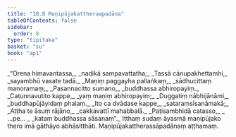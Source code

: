 ```yaml
---
title: "18.8 Maṇipūjakattheraapadāna"
tableOfContents: false
sidebar:
  order: 8
type: "tipitaka"
basket: "su"
book: "ap1"
---
```



<DynamicBreadcrumb />

<Division number="34" book="ap1" bookNo="20" page="210">

<Paragraph number="2557" type="verses" book="ap1">
_“Orena himavantassa,_  
_nadikā sampavattatha;_  
_Tassā cānupakhettamhi,_  
_sayambhū vasate tadā._  

</Paragraph>

</Division>
<Division number="35" book="ap1" bookNo="20" page="211">

<Paragraph number="2558" type="verses" book="ap1">
_Maṇiṃ paggayha pallaṅkaṃ,_  
_sādhucittaṃ manoramaṃ;_  
_Pasannacitto sumano,_  
_buddhassa abhiropayiṃ._  

</Paragraph>

</Division>
<Division number="36" book="ap1" bookNo="20" page="211">

<Paragraph number="2559" type="verses" book="ap1">
_Catunnavutito kappe,_  
_yaṃ maṇiṃ abhiropayiṃ;_  
_Duggatiṃ nābhijānāmi,_  
_buddhapūjāyidaṃ phalaṃ._  

</Paragraph>

</Division>
<Division number="37" book="ap1" bookNo="20" page="211">

<Paragraph number="2560" type="verses" book="ap1">
_Ito ca dvādase kappe,_  
_sataraṃsīsanāmakā;_  
_Aṭṭha te āsuṃ rājāno,_  
_cakkavattī mahabbalā._  

</Paragraph>

</Division>
<Division number="38" book="ap1" bookNo="20" page="211">

<Paragraph number="2561" type="verses" book="ap1">
_Paṭisambhidā catasso,_  
_ …pe… _  
_kataṃ buddhassa sāsanaṃ”._  

</Paragraph>

<Paragraph number="2562" book="ap1">
Itthaṃ sudaṃ āyasmā maṇipūjako thero imā gāthāyo abhāsitthāti.

</Paragraph>
</Division>

<Paragraph number="2563" type="center" book="ap1">
Maṇipūjakattherassāpadānaṃ aṭṭhamaṃ.
</Paragraph>